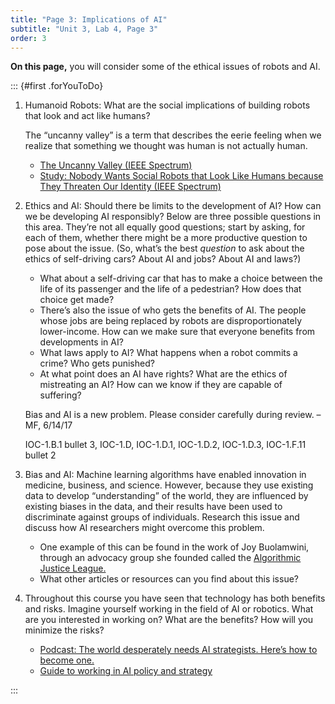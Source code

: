 ```yaml
---
title: "Page 3: Implications of AI"
subtitle: "Unit 3, Lab 4, Page 3"
order: 3
---
```


::: learn
**On this page,** you will consider some of the ethical
issues of robots and AI.
:::



::: {#first .forYouToDo}
<ol>


<li>

Humanoid Robots: What are the social implications of building robots
that look and act like humans?

::: endnote
The "uncanny valley" is a term that describes the eerie feeling when we
realize that something we thought was human is not actually human.
<ul>

<li><a href="http://spectrum.ieee.org/automaton/robotics/humanoids/the-uncanny-valley" target="_blank" title="The Uncanny Valley (IEEE Spectrum)">The
Uncanny Valley (IEEE Spectrum)</a></li>

<li><a href="http://spectrum.ieee.org/automaton/robotics/humanoids/study-nobody-wants-social-robots-that-look-like-humans" target="_blank" title="Study: Nobody Wants Social Robots that Look Like Humans because They Threaten Our Identity (IEEE Spectrum)">Study:
Nobody Wants Social Robots that Look Like Humans because They Threaten
Our Identity (IEEE Spectrum)</a></li>

</ul>
:::

</li>

<li>

Ethics and AI: Should there be limits to the development of AI? How can
we be developing AI responsibly? Below are three possible questions in
this area. They're not all equally good questions; start by asking, for
each of them, whether there might be a more productive question to pose
about the issue. (So, what's the best <em>question</em> to ask about the
ethics of self-driving cars? About AI and jobs? About AI and laws?)

<ul>

```{=html}
<!--<li><a href="/unit-5/lab-5/2-machines-and-lives.html">Unit 6, Lab 4</a> was about the implications of computing in war. How does your understanding of AI affect your views of technology and war?</li>
<li>Teaching robots right from wrong isn't just about AI as weapons.-->
```
<li>What about a self-driving car that has to make a choice between the
life of its passenger and the life of a pedestrian? How does that choice
get made?</li>

<li>There's also the issue of who gets the benefits of AI. The people
whose jobs are being replaced by robots are disproportionately
lower-income. How can we make sure that everyone benefits from
developments in AI?</li>

<li>

What laws apply to AI? What happens when a robot commits a crime? Who
gets punished?</li>
<li>
At what point does an AI have rights? What are the ethics of mistreating an AI? How can we know if they are capable of suffering?
</li>

</ul>


::: todo
Bias and AI is a new problem. Please consider carefully during review.
--MF, 6/14/17
:::

::: ap-standard
IOC-1.B.1 bullet 3, IOC-1.D, IOC-1.D.1, IOC-1.D.2, IOC-1.D.3, IOC-1.F.11
bullet 2
:::

<li>Bias and AI: Machine learning algorithms have enabled innovation in
medicine, business, and science. However, because they use existing data
to develop "understanding" of the world, they are influenced by existing
biases in the data, and their results have been used to discriminate
against groups of individuals. Research this issue and discuss how AI
researchers might overcome this problem.


<ul>

<li>One example of this can be found in the work of Joy Buolamwini, through an advocacy group she founded called
the <a href="https://www.ajl.org" target="_blank" title="Algorithmic Justice League"> Algorithmic Justice League.</a>
</li>

<li>What other articles or resources can you find about this issue?</li>
</ul>
</li>

<li>


Throughout this course you have seen that technology has both benefits
and risks. Imagine yourself working in the field of AI or robotics. What
are you interested in working on? What are the benefits? How will you
minimize the risks?

::: endnote
<ul>

<li><a href="https://80000hours.org/2017/06/the-world-desperately-needs-ai-strategists-heres-how-to-become-one/" target="_blank" title="Podcast: The world desperately needs AI strategists. Here’s how to become one.">Podcast:
The world desperately needs AI strategists. Here's how to become
one.</a></li>

<li><a href="https://80000hours.org/articles/ai-policy-guide/" target="_blank" title="Guide to working in AI policy and strategy">Guide
to working in AI policy and strategy</a></li>

</ul>
:::

</li>

</ol>
:::
